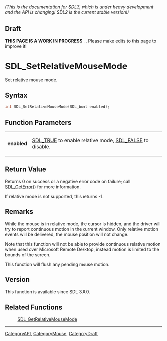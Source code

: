 ====== (This is the documentation for SDL3, which is under heavy development and the API is changing! SDL2 is the current stable version!) ======

== Draft ==

'''THIS PAGE IS A WORK IN PROGRESS''' ... Please make edits to this page to improve it!
= SDL_SetRelativeMouseMode =

Set relative mouse mode.

== Syntax ==

<syntaxhighlight lang='c'>
int SDL_SetRelativeMouseMode(SDL_bool enabled);
</syntaxhighlight>

== Function Parameters ==

{|
|'''enabled'''
|[[SDL_TRUE]] to enable relative mode, [[SDL_FALSE]] to disable.
|}

== Return Value ==

Returns 0 on success or a negative error code on failure; call
[[SDL_GetError]]() for more information.

If relative mode is not supported, this returns -1.

== Remarks ==

While the mouse is in relative mode, the cursor is hidden, and the driver
will try to report continuous motion in the current window. Only relative
motion events will be delivered, the mouse position will not change.

Note that this function will not be able to provide continuous relative
motion when used over Microsoft Remote Desktop, instead motion is limited
to the bounds of the screen.

This function will flush any pending mouse motion.

== Version ==

This function is available since SDL 3.0.0.

== Related Functions ==

:[[SDL_GetRelativeMouseMode]]

----
[[CategoryAPI]], [[CategoryMouse]], [[CategoryDraft]]


